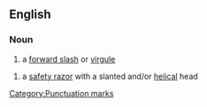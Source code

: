 ==English==

===Noun===
{{en-noun|sg=[[slant]] [[bar]]}}

# a [[forward slash]] or [[virgule]]

[[Category:Punctuation marks]]
# a [[safety razor]] with a slanted and/or [[helical]] head